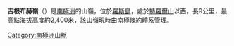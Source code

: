 {{coord|77|28|S|168|20|E|display=title}}

'''吉根布赫嶺'''（{{lang-en|Giggenbach Ridge}}）是[[南極洲|南極洲]]的山嶺，位於[[羅斯島|羅斯島]]，處於[[特羅爾山|特羅爾山]]以西，長9公里，最高點海拔高度約2,400米，該山嶺現時由[[南極條約體系|南極條約體系]]管理。

{{DEFAULTSORT:Giggenbach Ridge}}
[[Category:南極洲山脈|Category:南極洲山脈]]


{{RossIsland-geo-stub}}